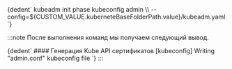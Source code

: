 

<CodeBlock language="bash">
  {dedent`
    kubeadm init phase kubeconfig admin \\
      --config=${CUSTOM_VALUE.kuberneteBaseFolderPath.value}/kubeadm.yaml
    `}
</CodeBlock>

:::note
После выполнения команд мы получаем следующий вывод.

<CodeBlock language="bash">
  {dedent`
    #### Генерация Kube API сертификатов
    [kubeconfig] Writing "admin.conf" kubeconfig file
    `}
</CodeBlock>
:::
